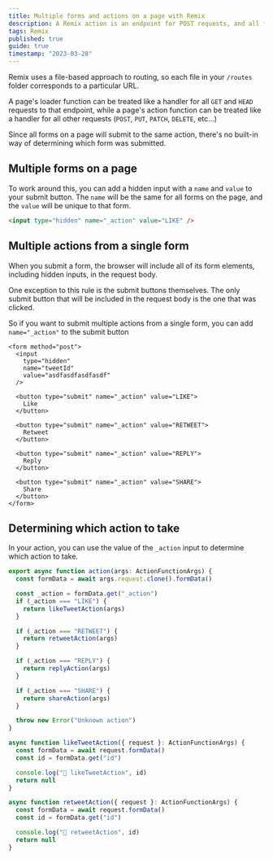 ```yaml
---
title: Multiple forms and actions on a page with Remix
description: A Remix action is an endpoint for POST requests, and all forms will submit to the same action. Add a name and value to your submit button to know which form was submitted, and use that to determine which action to take.
tags: Remix
published: true
guide: true
timestamp: "2023-03-28"
---
```


Remix uses a file-based approach to routing, so each file in your `/routes` folder corresponds to a particular URL.

A page's loader function can be treated like a handler for all `GET` and `HEAD` requests to that endpoint, while a page's action function can be treated like a handler for all other requests (`POST`, `PUT`, `PATCH`, `DELETE`, etc…)

Since all forms on a page will submit to the same action, there's no built-in way of determining which form was submitted.

## Multiple forms on a page

To work around this, you can add a hidden input with a `name` and `value` to your submit button. The `name` will be the same for all forms on the page, and the `value` will be unique to that form.

```html
<input type="hidden" name="_action" value="LIKE" />
```

## Multiple actions from a single form

When you submit a form, the browser will include all of its form elements, including hidden inputs, in the request body.

One exception to this rule is the submit buttons themselves. The only submit button that will be included in the request body is the one that was clicked.

So if you want to submit multiple actions from a single form, you can add `name="_action"` to the submit button

```tsx
<form method="post">
  <input
    type="hidden"
    name="tweetId"
    value="asdfasdfasdfasdf"
  />

  <button type="submit" name="_action" value="LIKE">
    Like
  </button>

  <button type="submit" name="_action" value="RETWEET">
    Retweet
  </button>

  <button type="submit" name="_action" value="REPLY">
    Reply
  </button>

  <button type="submit" name="_action" value="SHARE">
    Share
  </button>
</form>
```

## Determining which action to take

In your action, you can use the value of the `_action` input to determine which action to take.

```ts
export async function action(args: ActionFunctionArgs) {
  const formData = await args.request.clone().formData()

  const _action = formData.get("_action")
  if (_action === "LIKE") {
    return likeTweetAction(args)
  }

  if (_action === "RETWEET") {
    return retweetAction(args)
  }

  if (_action === "REPLY") {
    return replyAction(args)
  }

  if (_action === "SHARE") {
    return shareAction(args)
  }

  throw new Error("Unknown action")
}

async function likeTweetAction({ request }: ActionFunctionArgs) {
  const formData = await request.formData()
  const id = formData.get("id")

  console.log("🧡 likeTweetAction", id)
  return null
}

async function retweetAction({ request }: ActionFunctionArgs) {
  const formData = await request.formData()
  const id = formData.get("id")

  console.log("🔁 retweetAction", id)
  return null
}
```
